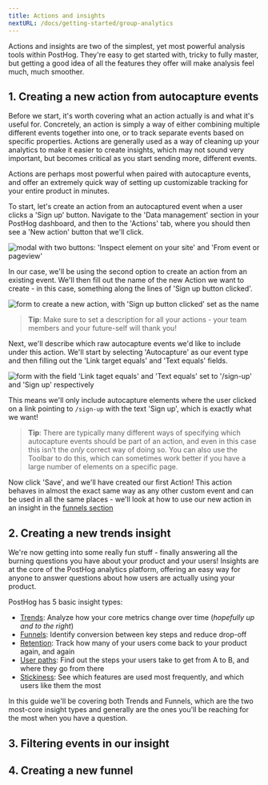 ```yaml
---
title: Actions and insights
nextURL: /docs/getting-started/group-analytics
---
```


Actions and insights are two of the simplest, yet most powerful analysis tools within PostHog.
They're easy to get started with, tricky to fully master, but getting a good idea of all the features they offer will make analysis feel much, much smoother.

## 1. Creating a new action from autocapture events

Before we start, it's worth covering what an action actually is and what it's useful for. Concretely, an action is simply a way of either combining multiple different events together into one, or to track separate events based on specific properties.
Actions are generally used as a way of cleaning up your analytics to make it easier to create insights, which may not sound very important, but becomes critical as you start sending more, different events.

Actions are perhaps most powerful when paired with autocapture events, and offer an extremely quick way of setting up customizable tracking for your entire product in minutes.

To start, let's create an action from an autocaptured event when a user clicks a 'Sign up' button. Navigate to the 'Data management' section in your PostHog dashboard, and then to the 'Actions' tab, where you should then see a 'New action' button that we'll click.

![modal with two buttons: 'Inspect element on your site' and 'From event or pageview'](./images/create-new-action.png)

In our case, we'll be using the second option to create an action from an existing event. We'll then fill out the name of the new Action we want to create - in this case, something along the lines of 'Sign up button clicked'.

![form to create a new action, with 'Sign up button clicked' set as the name](./images/naming-the-action.png)

> **Tip**: Make sure to set a description for all your actions - your team members and your future-self will thank you!

Next, we'll describe which raw autocapture events we'd like to include under this action. We'll start by selecting 'Autocapture' as our event type and then filling out the 'Link target equals' and 'Text equals' fields.

![form with the field 'Link taget equals' and 'Text equals' set to '/sign-up' and 'Sign up' respectively](./images/match-group.png)

This means we'll only include autocapture elements where the user clicked on a link pointing to `/sign-up` with the text 'Sign up', which is exactly what we want!

> **Tip**: There are typically many different ways of specifying which autocapture events should be part of an action, and even in this case this isn't the _only_ correct way of doing so.
> You can also use the Toolbar to do this, which can sometimes work better if you have a large number of elements on a specific page.

Now click 'Save', and we'll have created our first Action! This action behaves in almost the exact same way as any other custom event and can be used in all the same places - we'll look at how to use our new action in an insight in the [funnels section](#4-creating-a-new-funnel)

## 2. Creating a new trends insight

We're now getting into some really fun stuff - finally answering all the burning questions you have about your product and your users!
Insights are at the core of the PostHog analytics platform, offering an easy way for anyone to answer questions about how users are actually using your product.

PostHog has 5 basic insight types:

-   [Trends](/manual/trends): Analyze how your core metrics change over time (_hopefully up and to the right_)
-   [Funnels](/manual/funnels): Identify conversion between key steps and reduce drop-off
-   [Retention](/manual/retention): Track how many of your users come back to your product again, and again
-   [User paths](/manual/paths): Find out the steps your users take to get from A to B, and where they go from there
-   [Stickiness](/manual/stickiness): See which features are used most frequently, and which users like them the most

In this guide we'll be covering both Trends and Funnels, which are the two most-core insight types and generally are the ones you'll be reaching for the most when you have a question.

## 3. Filtering events in our insight

## 4. Creating a new funnel
